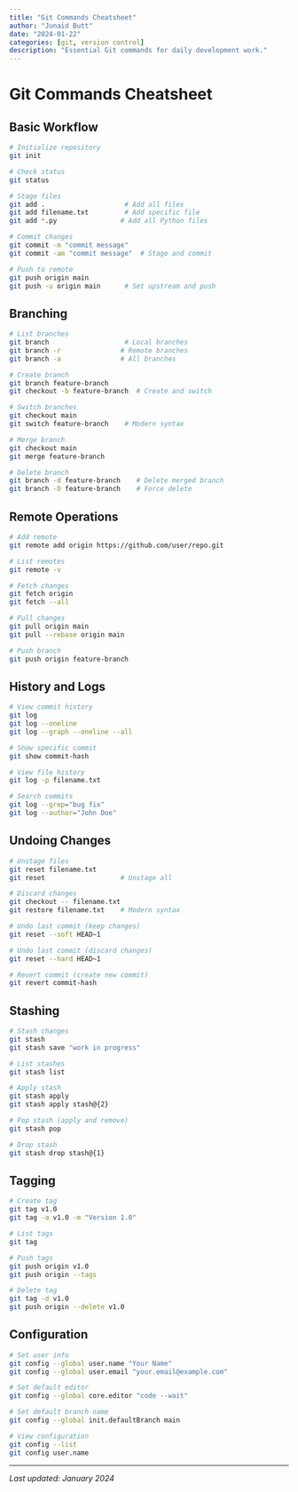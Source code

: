 ```yaml
---
title: "Git Commands Cheatsheet"
author: "Junaid Butt"
date: "2024-01-22"
categories: [git, version control]
description: "Essential Git commands for daily development work."
---
```


# Git Commands Cheatsheet

## Basic Workflow

```bash
# Initialize repository
git init

# Check status
git status

# Stage files
git add .                    # Add all files
git add filename.txt         # Add specific file
git add *.py                # Add all Python files

# Commit changes
git commit -m "commit message"
git commit -am "commit message"  # Stage and commit

# Push to remote
git push origin main
git push -u origin main      # Set upstream and push
```

## Branching

```bash
# List branches
git branch                   # Local branches
git branch -r               # Remote branches
git branch -a               # All branches

# Create branch
git branch feature-branch
git checkout -b feature-branch  # Create and switch

# Switch branches
git checkout main
git switch feature-branch    # Modern syntax

# Merge branch
git checkout main
git merge feature-branch

# Delete branch
git branch -d feature-branch    # Delete merged branch
git branch -D feature-branch    # Force delete
```

## Remote Operations

```bash
# Add remote
git remote add origin https://github.com/user/repo.git

# List remotes
git remote -v

# Fetch changes
git fetch origin
git fetch --all

# Pull changes
git pull origin main
git pull --rebase origin main

# Push branch
git push origin feature-branch
```

## History and Logs

```bash
# View commit history
git log
git log --oneline
git log --graph --oneline --all

# Show specific commit
git show commit-hash

# View file history
git log -p filename.txt

# Search commits
git log --grep="bug fix"
git log --author="John Doe"
```

## Undoing Changes

```bash
# Unstage files
git reset filename.txt
git reset                   # Unstage all

# Discard changes
git checkout -- filename.txt
git restore filename.txt    # Modern syntax

# Undo last commit (keep changes)
git reset --soft HEAD~1

# Undo last commit (discard changes)
git reset --hard HEAD~1

# Revert commit (create new commit)
git revert commit-hash
```

## Stashing

```bash
# Stash changes
git stash
git stash save "work in progress"

# List stashes
git stash list

# Apply stash
git stash apply
git stash apply stash@{2}

# Pop stash (apply and remove)
git stash pop

# Drop stash
git stash drop stash@{1}
```

## Tagging

```bash
# Create tag
git tag v1.0
git tag -a v1.0 -m "Version 1.0"

# List tags
git tag

# Push tags
git push origin v1.0
git push origin --tags

# Delete tag
git tag -d v1.0
git push origin --delete v1.0
```

## Configuration

```bash
# Set user info
git config --global user.name "Your Name"
git config --global user.email "your.email@example.com"

# Set default editor
git config --global core.editor "code --wait"

# Set default branch name
git config --global init.defaultBranch main

# View configuration
git config --list
git config user.name
```

---

*Last updated: January 2024*